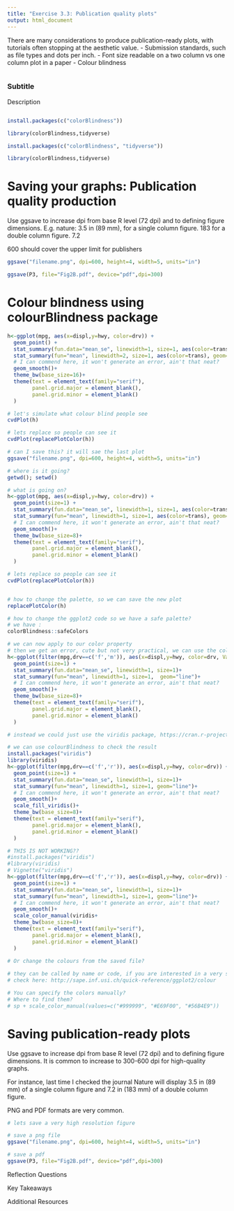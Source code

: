 ```yaml
---
title: "Exercise 3.3: Publication quality plots"
output: html_document
---
```


There are many considerations to produce publication-ready plots, with tutorials often stopping at the aesthetic value. 
- Submission standards, such as file types and dots per inch.
- Font size readable on a two column vs one column plot in a paper
- Colour blindness

```r

```

### Subtitle

Description

```r

```


```r
install.packages(c("colorBlindness"))
```
  
```r
library(colorBlindness,tidyverse)
```


```r
install.packages(c("colorBlindness", "tidyverse"))
```
  
```r
library(colorBlindness,tidyverse)
```

# Saving your graphs: Publication quality production

Use ggsave to increase dpi from base R level (72 dpi) and to defining figure dimensions.
E.g. nature: 3.5 in (89 mm), for a single column figure. 183 for a double column figure. 7.2

600 should cover the upper limit for publishers 

```r
ggsave("filename.png", dpi=600, height=4, width=5, units="in")

ggsave(P3, file="Fig2B.pdf", device="pdf",dpi=300)

```
# Colour blindness using colourBlindness package

```r

h<-ggplot(mpg, aes(x=displ,y=hwy, color=drv)) + 
  geom_point() +
  stat_summary(fun.data="mean_se", linewidth=1, size=1, aes(color=trans))+
  stat_summary(fun="mean", linewidth=2, size=1, aes(color=trans), geom="line")+    
  # I can commend here, it won't generate an error, ain't that neat?
  geom_smooth()+ 
  theme_bw(base_size=16)+
  theme(text = element_text(family="serif"), 
        panel.grid.major = element_blank(), 
        panel.grid.minor = element_blank()
  )

# let's simulate what colour blind people see
cvdPlot(h)

# lets replace so people can see it
cvdPlot(replacePlotColor(h))

# can I save this? it will sae the last plot
ggsave("filename.png", dpi=600, height=4, width=5, units="in")

# where is it going?
getwd(); setwd()

# what is going on?
h<-ggplot(mpg, aes(x=displ,y=hwy, color=drv)) + 
  geom_point(size=1) +
  stat_summary(fun.data="mean_se", linewidth=1, size=1, aes(color=trans))+
  stat_summary(fun="mean", linewidth=1, size=1, aes(color=trans), geom="line")+    
  # I can commend here, it won't generate an error, ain't that neat?
  geom_smooth()+ 
  theme_bw(base_size=8)+
  theme(text = element_text(family="serif"), 
        panel.grid.major = element_blank(), 
        panel.grid.minor = element_blank()
  )

# lets replace so people can see it
cvdPlot(replacePlotColor(h))


# how to change the palette, so we can save the new plot
replacePlotColor(h)

# how to change the ggplot2 code so we have a safe palette?
# we have :
colorBlindness::safeColors

# we can now apply to our color property
# then we get an error, cute but not very practical, we can use the colourblindness function isntead? ...
h<-ggplot(filter(mpg,drv==c('f','m')), aes(x=displ,y=hwy, color=drv, Values=t(c(safeColors[1],safeColors[2])))) + 
  geom_point(size=1) +
  stat_summary(fun.data="mean_se", linewidth=1, size=1)+
  stat_summary(fun="mean", linewidth=1, size=1,  geom="line")+    
  # I can commend here, it won't generate an error, ain't that neat?
  geom_smooth()+ 
  theme_bw(base_size=8)+
  theme(text = element_text(family="serif"), 
        panel.grid.major = element_blank(), 
        panel.grid.minor = element_blank()
  )

# instead we could just use the viridis package, https://cran.r-project.org/web/packages/viridis/vignettes/intro-to-viridis.html

# we can use colourBlindness to check the result
install.packages("viridis")
library(viridis)
h<-ggplot(filter(mpg,drv==c('f','r')), aes(x=displ,y=hwy, color=drv)) + 
  geom_point(size=1) +
  stat_summary(fun.data="mean_se", linewidth=1, size=1)+
  stat_summary(fun="mean", linewidth=1, size=1, geom="line")+    
  # I can commend here, it won't generate an error, ain't that neat?
  geom_smooth()+ 
  scale_fill_viridis()+
  theme_bw(base_size=8)+
  theme(text = element_text(family="serif"), 
        panel.grid.major = element_blank(), 
        panel.grid.minor = element_blank()
  )

# THIS IS NOT WORKING??
#install.packages("viridis")
#library(viridis)
# Vignette("viridis")
h<-ggplot(filter(mpg,drv==c('f','r')), aes(x=displ,y=hwy, color=drv)) + 
  geom_point(size=1) +
  stat_summary(fun.data="mean_se", linewidth=1, size=1)+
  stat_summary(fun="mean", linewidth=1, size=1, geom="line")+    
  # I can commend here, it won't generate an error, ain't that neat?
  geom_smooth()+ 
  scale_color_manual(viridis+
  theme_bw(base_size=8)+
  theme(text = element_text(family="serif"), 
        panel.grid.major = element_blank(), 
        panel.grid.minor = element_blank()
  )

# Or change the colours from the saved file?
  
# they can be called by name or code, if you are interested in a very specific colour
# check here: http://sape.inf.usi.ch/quick-reference/ggplot2/colour

# You can specify the colors manually?
# Where to find them?
# sp + scale_color_manual(values=c("#999999", "#E69F00", "#56B4E9"))


```

# Saving publication-ready plots
Use ggsave to increase dpi from base R level (72 dpi) and to defining figure dimensions. It is common to increase to 300-600 dpi for high-quality graphs. 

For instance, last time I checked the journal Nature will display 3.5 in (89 mm) of a single column figure and 7.2 in (183 mm) of a double column figure.

PNG and PDF formats are very common.

```r
# lets save a very high resolution figure

# save a png file
ggsave("filename.png", dpi=600, height=4, width=5, units="in")

# save a pdf 
ggsave(P3, file="Fig2B.pdf", device="pdf",dpi=300)

```

Reflection Questions 

Key Takeaways

Additional Resources
